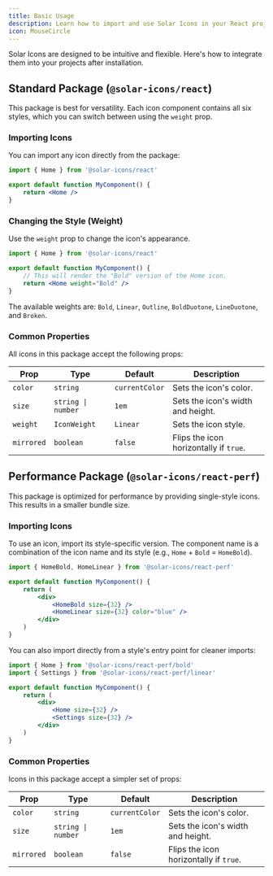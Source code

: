 ```yaml
---
title: Basic Usage
description: Learn how to import and use Solar Icons in your React projects.
icon: MouseCircle
---
```


Solar Icons are designed to be intuitive and flexible. Here's how to integrate them into your projects after installation.

## Standard Package (`@solar-icons/react`)

This package is best for versatility. Each icon component contains all six styles, which you can switch between using the `weight` prop.

### Importing Icons

You can import any icon directly from the package:

```jsx
import { Home } from '@solar-icons/react'

export default function MyComponent() {
    return <Home />
}
```

### Changing the Style (Weight)

Use the `weight` prop to change the icon's appearance.

```jsx
import { Home } from '@solar-icons/react'

export default function MyComponent() {
    // This will render the "Bold" version of the Home icon.
    return <Home weight="Bold" />
}
```

The available weights are: `Bold`, `Linear`, `Outline`, `BoldDuotone`, `LineDuotone`, and `Broken`.

### Common Properties

All icons in this package accept the following props:

| Prop       | Type               | Default        | Description                            |
| ---------- | ------------------ | -------------- | -------------------------------------- |
| `color`    | `string`           | `currentColor` | Sets the icon's color.                 |
| `size`     | `string \| number` | `1em`          | Sets the icon's width and height.      |
| `weight`   | `IconWeight`       | `Linear`       | Sets the icon style.                   |
| `mirrored` | `boolean`          | `false`        | Flips the icon horizontally if `true`. |

## Performance Package (`@solar-icons/react-perf`)

This package is optimized for performance by providing single-style icons. This results in a smaller bundle size.

### Importing Icons

To use an icon, import its style-specific version. The component name is a combination of the icon name and its style (e.g., `Home` + `Bold` = `HomeBold`).

```jsx
import { HomeBold, HomeLinear } from '@solar-icons/react-perf'

export default function MyComponent() {
    return (
        <div>
            <HomeBold size={32} />
            <HomeLinear size={32} color="blue" />
        </div>
    )
}
```

You can also import directly from a style's entry point for cleaner imports:

```jsx
import { Home } from '@solar-icons/react-perf/bold'
import { Settings } from '@solar-icons/react-perf/linear'

export default function MyComponent() {
    return (
        <div>
            <Home size={32} />
            <Settings size={32} />
        </div>
    )
}
```

### Common Properties

Icons in this package accept a simpler set of props:

| Prop       | Type               | Default        | Description                            |
| ---------- | ------------------ | -------------- | -------------------------------------- |
| `color`    | `string`           | `currentColor` | Sets the icon's color.                 |
| `size`     | `string \| number` | `1em`          | Sets the icon's width and height.      |
| `mirrored` | `boolean`          | `false`        | Flips the icon horizontally if `true`. |
